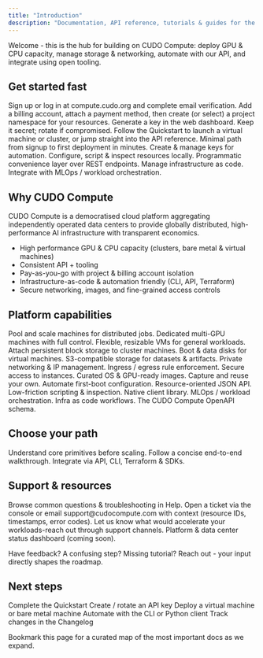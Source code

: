 ```yaml
---
title: "Introduction"
description: "Documentation, API reference, tutorials & guides for the CUDO Compute platform."
---
```

<Note type="success">Welcome - this is the hub for building on CUDO Compute: deploy GPU & CPU capacity, manage storage & networking, automate with our API, and integrate using open tooling.</Note>

## Get started fast

<Steps>
  <Step title="Create an account" icon="user-plus">Sign up or log in at <Link href="https://compute.cudo.org" target="_blank">compute.cudo.org</Link> and complete email verification.</Step>
  <Step title="Create billing + project" icon="credit-card">Add a billing account, attach a payment method, then create (or select) a project namespace for your resources.</Step>
  <Step title="Get an API key" icon="key">Generate a key in the web dashboard. Keep it secret; rotate if compromised.</Step>
  <Step title="Deploy your first resource" icon="rocket">Follow the <Link href="/mdocs/quickstart">Quickstart</Link> to launch a virtual machine or cluster, or jump straight into the <Link href="/mdocs/api-reference/introduction">API reference</Link>.</Step>
</Steps>

<CardGroup cols={3}>
  <Card title="Quickstart" icon="rocket" href="/mdocs/quickstart">Minimal path from signup to first deployment in minutes.</Card>
  <Card title="API Keys" icon="key" href="/mdocs/api-reference/authentication">Create & manage keys for automation.</Card>
  <Card title="CLI (cudoctl)" icon="terminal" href="/mdocs/tools/cli">Configure, script & inspect resources locally.</Card>
  <Card title="Python Client" icon="python" href="/mdocs/tools/python-client">Programmatic convenience layer over REST endpoints.</Card>
  <Card title="Terraform" icon="layers" href="https://registry.terraform.io/providers/CudoVentures/cudo/latest/docs" target="_blank">Manage infrastructure as code.</Card>
  <Card title="dstack" icon="box" href="/mdocs/tools/dstack">Integrate with MLOps / workload orchestration.</Card>
</CardGroup>

## Why CUDO Compute

CUDO Compute is a democratised cloud platform aggregating independently operated data centers to provide globally distributed, high-performance AI infrastructure with transparent economics.

- High performance GPU & CPU capacity (clusters, bare metal & virtual machines)
- Consistent API + tooling
- Pay-as-you-go with project & billing account isolation
- Infrastructure-as-code & automation friendly (CLI, API, Terraform)
- Secure networking, images, and fine-grained access controls

## Platform capabilities

<Tabs>
  <Tab title="Compute" icon="microchip">
    <CardGroup cols={3}>
      <Card title="Clusters" icon="cloud" href="/mdocs/guides/clusters/">Pool and scale machines for distributed jobs.</Card>
      <Card title="Bare Metal" icon="server" href="/mdocs/guides/bare-metal/">Dedicated multi-GPU machines with full control.</Card>
      <Card title="Virtual Machines" icon="computer" href="/mdocs/guides/virtual-machines/">Flexible, resizable VMs for general workloads.</Card>
    </CardGroup>
  </Tab>
  <Tab title="Storage" icon="database">
    <CardGroup cols={3}>
      <Card title="Volumes" icon="hard-drive" href="/mdocs/guides/volumes/">Attach persistent block storage to cluster machines.</Card>
      <Card title="Disks" icon="hard-drive" href="/mdocs/guides/disks/">Boot & data disks for virtual machines.</Card>
      <Card title="Object Storage" icon="bucket" href="/mdocs/guides/object-storage/">S3-compatible storage for datasets & artifacts.</Card>
    </CardGroup>
  </Tab>
  <Tab title="Networking & Security" icon="globe">
    <CardGroup cols={3}>
      <Card title="Networks" icon="globe" href="/mdocs/guides/networks/">Private networking & IP management.</Card>
      <Card title="Security Groups" icon="shield" href="/mdocs/guides/security-groups/">Ingress / egress rule enforcement.</Card>
      <Card title="SSH Keys" icon="key" href="/mdocs/guides/virtual-machines/create-a-virtual-machine#ssh-keys">Secure access to instances.</Card>
    </CardGroup>
  </Tab>
  <Tab title="Images & OS" icon="image">
    <CardGroup cols={3}>
      <Card title="Public Images" icon="compact-disc" href="/mdocs/guides/images/">Curated OS & GPU-ready images.</Card>
      <Card title="Private Images" icon="compact-disc" href="/mdocs/guides/images/create-an-image">Capture and reuse your own.</Card>
      <Card title="Cloud-init" icon="cog" href="/mdocs/guides/virtual-machines/create-a-virtual-machine#startup-script">Automate first-boot configuration.</Card>
    </CardGroup>
  </Tab>
  <Tab title="Automation & Tooling" icon="code">
    <CardGroup cols={3}>
      <Card title="REST API" icon="code" href="/mdocs/api-reference/introduction">Resource-oriented JSON API.</Card>
      <Card title="CLI" icon="terminal" href="/mdocs/tools/cli">Low-friction scripting & inspection.</Card>
      <Card title="Python" icon="python" href="/mdocs/tools/python-client">Native client library.</Card>
      <Card title="dstack" icon="box" href="/mdocs/tools/dstack">MLOps / workload orchestration.</Card>
      <Card title="Terraform" icon="/mdocs/images/terraform.svg" color="transparent"  href="https://registry.terraform.io/providers/CudoVentures/cudo/latest/docs" target="_blank">Infra as code workflows.</Card>
      <Card title="OpenAPI" icon="file" href="/mdocs/api-reference/introduction#openapi-specification">The CUDO Compute OpenAPI schema.</Card>
    </CardGroup>
  </Tab>
</Tabs>

## Choose your path

<CardGroup cols={3}>
  <Card title="Learn the concepts" icon="book" href="/mdocs/api-reference/introduction#key-concepts">Understand core primitives before scaling.</Card>
  <Card title="Deploy quickly" icon="rocket" href="/mdocs/quickstart">Follow a concise end-to-end walkthrough.</Card>
  <Card title="Automate" icon="code" href="/mdocs/api-reference/introduction">Integrate via API, CLI, Terraform & SDKs.</Card>
</CardGroup>

## Support & resources

<AccordionGroup>
  <Accordion title="Help center" icon="life-ring">Browse common questions & troubleshooting in <Link href="/mdocs/help/">Help</Link>.</Accordion>
  <Accordion title="Report an issue" icon="warning">Open a ticket via the console or email support@cudocompute.com with context (resource IDs, timestamps, error codes).</Accordion>
  <Accordion title="Request features" icon="sparkles">Let us know what would accelerate your workloads-reach out through support channels.</Accordion>
  <Accordion title="Status & availability" icon="cloud">Platform & data center status dashboard (coming soon).</Accordion>
</AccordionGroup>

<Note type="info">Have feedback? A confusing step? Missing tutorial? Reach out - your input directly shapes the roadmap.</Note>

## Next steps

<Checklist>
  <CheckItem>Complete the <Link href="/mdocs/quickstart">Quickstart</Link></CheckItem>
  <CheckItem>Create / rotate an <Link href="/mdocs/api-reference/authentication">API key</Link></CheckItem>
  <CheckItem>Deploy a <Link href="/mdocs/guides/virtual-machines/create-a-virtual-machine">virtual machine</Link> or <Link href="/mdocs/guides/bare-metal/create-a-bare-metal-machine">bare metal machine</Link></CheckItem>
  <CheckItem>Automate with the <Link href="/mdocs/tools/cli">CLI</Link> or <Link href="/mdocs/tools/python-client">Python client</Link></CheckItem>
  <CheckItem>Track changes in the <Link href="/mdocs/api-reference/changelog">Changelog</Link></CheckItem>
</Checklist>

<Tip>Bookmark this page for a curated map of the most important docs as we expand.</Tip>
